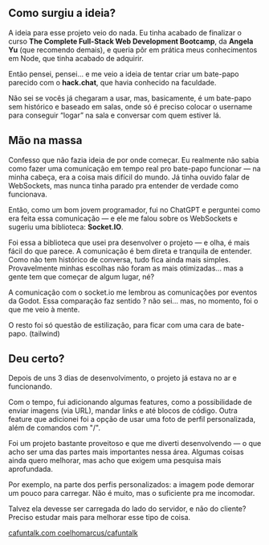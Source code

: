 
## Como surgiu a ideia?

A ideia para esse projeto veio do nada. Eu tinha acabado de finalizar o curso **The Complete Full-Stack Web Development Bootcamp**, da **Angela Yu** (que recomendo demais), e queria pôr em prática meus conhecimentos em Node, que tinha acabado de adquirir.

Então pensei, pensei… e me veio a ideia de tentar criar um bate-papo parecido com o **hack.chat**, que havia conhecido na faculdade. 

Não sei se vocês já chegaram a usar, mas, basicamente, é um bate-papo sem histórico e baseado em salas, onde só é preciso colocar o username para conseguir “logar” na sala e conversar com quem estiver lá.

## Mão na massa

Confesso que não fazia ideia de por onde começar. Eu realmente não sabia como fazer uma comunicação em tempo real pro bate-papo funcionar — na minha cabeça, era a coisa mais difícil do mundo. Já tinha ouvido falar de WebSockets, mas nunca tinha parado pra entender de verdade como funcionava.

Então, como um bom jovem programador, fui no ChatGPT e perguntei como era feita essa comunicação — e ele me falou sobre os WebSockets e sugeriu uma biblioteca: **Socket.IO**.

Foi essa a biblioteca que usei pra desenvolver o projeto — e olha, é mais fácil do que parece. A comunicação é bem direta e tranquila de entender. Como não tem histórico de conversa, tudo fica ainda mais simples. Provavelmente minhas escolhas não foram as mais otimizadas... mas a gente tem que começar de algum lugar, né?

A comunicação com o socket.io me lembrou as comunicações por eventos da Godot. <span className="italic">Essa comparação faz sentido ?</span> não sei... mas, no momento, foi o que me veio à mente.

O resto foi só questão de estilização, para ficar com uma cara de bate-papo. <span className="italic">(tailwind)</span>

## Deu certo?

Depois de uns 3 dias de desenvolvimento, o projeto já estava no ar e funcionando. 

Com o tempo, fui adicionando algumas features, como a possibilidade de enviar imagens (via URL), mandar links e até blocos de código. Outra feature que adicionei foi a opção de usar uma foto de perfil personalizada, além de comandos com "/".

Foi um projeto bastante proveitoso e que me diverti desenvolvendo — o que acho ser uma das partes mais importantes nessa área. Algumas coisas ainda quero melhorar, mas acho que exigem uma pesquisa mais aprofundada. 

Por exemplo, na parte dos perfis personalizados: a imagem pode demorar um pouco para carregar. Não é muito, mas o suficiente pra me incomodar. 

Talvez ela devesse ser carregada do lado do servidor, e não do cliente? Preciso estudar mais para melhorar esse tipo de coisa.

<div className="flex gap-5 *:no-underline">
  <a
    href="https://cafuntalk.com"
    rel="noreferrer noopener"
    target="_blank"
    className="inline-flex items-center gap-1 font-medium text-xs text-neutral-400 hover:text-neutral-200 transition-colors"
  >
    <FaLink className="size-4" />
    <span>cafuntalk.com</span>
  </a>
  <a
    href="https://github.com/coelhomarcus/cafuntalk"
    rel="noreferrer noopener"
    target="_blank"
    className="inline-flex items-center gap-1 font-medium text-xs text-neutral-400 hover:text-neutral-200 transition-colors"
  >
    <FaGithub className="size-4" />
    <span>coelhomarcus/cafuntalk</span>
  </a>
</div>
